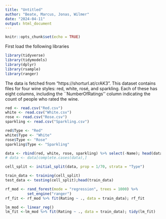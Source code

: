 ```yaml
---
title: "Untitled"
author: "Beate, Marcus, Jonas, Wilmer"
date: "2024-04-11"
output: html_document
---
```


```r
knitr::opts_chunk$set(echo = TRUE)
```
First load the following libraries
```r
library(tidyverse)
library(tidymodels)
library(dplyr)
library(rsample)
library(ranger)
```
The data is fetched from "https://shorturl.at/crAK3". 
This dataset contains files for four wine styles: red, white, rosé, and sparkling. 
Each of these has eight columns, including the ``NumberOfRatings'' column indicating the count of people who rated the wine. 

```r
red <- read.csv("Red.csv")
white <- read.csv("White.csv")
rose <- read.csv("Rose.csv")
sparkling <- read.csv("Sparkling.csv")

red$Type <- "Red"
white$Type <- "White"
rose$Type <- "Rose"
sparkling$Type <- "Sparkling"

data <- rbind(red, white, rose, sparkling) %>% select(-Name); head(data)
# data <- data[complete.cases(data),]
```

```r
cell_split <- initial_split(data, prop = 1/70, strata = "Type")

train_data <- training(cell_split)
test_data <- testing(cell_split);head(train_data)
```

```r
rf_mod <- rand_forest(mode = "regression", trees = 1000) %>% 
          set_engine("ranger")
rf_fit <- rf_mod %>% fit(Rating ~ ., data = train_data); rf_fit
```

```r
lm_mod <- linear_reg()
lm_fit <-lm_mod %>% fit(Rating ~ ., data = train_data); tidy(lm_fit)
```

```r

```

```r

```

```r

```